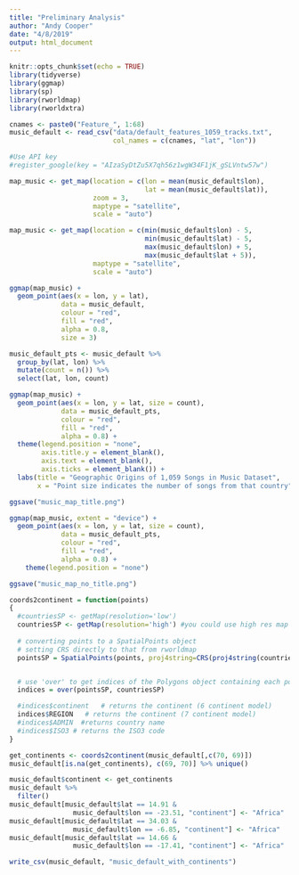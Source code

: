 ```yaml
---
title: "Preliminary Analysis"
author: "Andy Cooper"
date: "4/8/2019"
output: html_document
---
```


```r
knitr::opts_chunk$set(echo = TRUE)
library(tidyverse)
library(ggmap)
library(sp)
library(rworldmap)
library(rworldxtra)
```


```r
cnames <- paste0("Feature_", 1:68)
music_default <- read_csv("data/default_features_1059_tracks.txt",
                          col_names = c(cnames, "lat", "lon"))
```

```r
#Use API key
#register_google(key = "AIzaSyDtZu5X7qh56z1wgW34F1jK_gSLVntw57w")
```


```r
map_music <- get_map(location = c(lon = mean(music_default$lon), 
                                  lat = mean(music_default$lat)),
                     zoom = 3, 
                     maptype = "satellite", 
                     scale = "auto")
```

```r
map_music <- get_map(location = c(min(music_default$lon) - 5,
                                  min(music_default$lat) - 5,
                                  max(music_default$lon) + 5,
                                  max(music_default$lat + 5)),
                     maptype = "satellite", 
                     scale = "auto")
```


```r
ggmap(map_music) +
  geom_point(aes(x = lon, y = lat),
             data = music_default,
             colour = "red", 
             fill = "red",
             alpha = 0.8,
             size = 3)
```


```r
music_default_pts <- music_default %>% 
  group_by(lat, lon) %>% 
  mutate(count = n()) %>% 
  select(lat, lon, count)
```


```r
ggmap(map_music) +
  geom_point(aes(x = lon, y = lat, size = count),
             data = music_default_pts,
             colour = "red", 
             fill = "red",
             alpha = 0.8) + 
  theme(legend.position = "none", 
        axis.title.y = element_blank(), 
        axis.text = element_blank(),
        axis.ticks = element_blank()) + 
  labs(title = "Geographic Origins of 1,059 Songs in Music Dataset", 
       x = "Point size indicates the number of songs from that country")

ggsave("music_map_title.png")
```

```r
ggmap(map_music, extent = "device") +
  geom_point(aes(x = lon, y = lat, size = count),
             data = music_default_pts,
             colour = "red", 
             fill = "red",
             alpha = 0.8) + 
    theme(legend.position = "none")

ggsave("music_map_no_title.png")
```


```r
coords2continent = function(points)
{  
  #countriesSP <- getMap(resolution='low')
  countriesSP <- getMap(resolution='high') #you could use high res map from rworldxtra if you were concerned about detail
  
  # converting points to a SpatialPoints object
  # setting CRS directly to that from rworldmap
  pointsSP = SpatialPoints(points, proj4string=CRS(proj4string(countriesSP)))  


  # use 'over' to get indices of the Polygons object containing each point 
  indices = over(pointsSP, countriesSP)

  #indices$continent   # returns the continent (6 continent model)
  indices$REGION   # returns the continent (7 continent model)
  #indices$ADMIN  #returns country name
  #indices$ISO3 # returns the ISO3 code 
}
```

```r
get_continents <- coords2continent(music_default[,c(70, 69)])
music_default[is.na(get_continents), c(69, 70)] %>% unique()
```

```r
music_default$continent <- get_continents
music_default %>% 
  filter()
music_default[music_default$lat == 14.91 & 
                music_default$lon == -23.51, "continent"] <- "Africa"
music_default[music_default$lat == 34.03 & 
                music_default$lon == -6.85, "continent"] <- "Africa"
music_default[music_default$lat == 14.66 & 
                music_default$lon == -17.41, "continent"] <- "Africa"
```

```r
write_csv(music_default, "music_default_with_continents")
```


